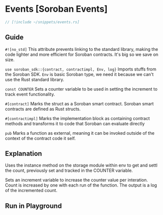 
# Events [Soroban Events]

```rust
// [!include ~/snippets/events.rs]
```

## Guide

`#![no_std]` This attribute prevents linking to the standard library, making the code lighter and more efficient for Soroban contracts. It's big so we save on size.

`use soroban_sdk::{contract, contractimpl, Env, log}`  Imports stuffs from the Soroban SDK. `Env` is basic Soroban type, we need it because we can't use the Rust standard library.

`const COUNTER` Sets a counter variable to be used in setting the increment to track event functionality.

`#[contract]`  Marks the struct as a Soroban smart contract. Soroban smart contracts are defined as Rust structs.

`#[contractimpl]` Marks the implementation block as containing contract methods and transforms it to code that Soroban can evaluate directly

`pub` Marks a function as external, meaning it can be invoked outside of the context of the contract code it
self.

## Explanation

Uses the instance method on the storage module within env to get and settl the count, previously set and tracked in the COUNTER variable.

Sets an increment variable to increase the counter value per interation. Count is increased by one with each run of the function. The output is a log of the incremented count.

## Run in Playground

<Playground okashiID="bxzavanzzsvpnhhlrhvoerxhukdv" />
